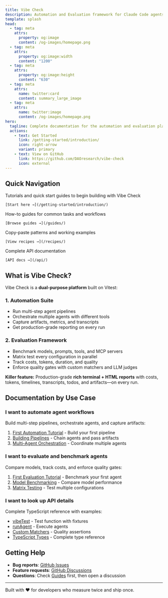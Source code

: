 ```yaml
---
title: Vibe Check
description: Automation and Evaluation framework for Claude Code agents, built on Vitest v3
template: splash
head:
  - tag: meta
    attrs:
      property: og:image
      content: /og-images/homepage.png
  - tag: meta
    attrs:
      property: og:image:width
      content: "1200"
  - tag: meta
    attrs:
      property: og:image:height
      content: "630"
  - tag: meta
    attrs:
      name: twitter:card
      content: summary_large_image
  - tag: meta
    attrs:
      name: twitter:image
      content: /og-images/homepage.png
hero:
  tagline: Complete documentation for the automation and evaluation platform for Claude Code
  actions:
    - text: Get Started
      link: /getting-started/introduction/
      icon: right-arrow
      variant: primary
    - text: View on GitHub
      link: https://github.com/DAOresearch/vibe-check
      icon: external
---
```



## Quick Navigation

<CardGrid stagger>
  <Card title="🚀 Getting Started" icon="rocket">
    Tutorials and quick start guides to begin building with Vibe Check

    [Start here →](/getting-started/introduction/)
  </Card>

  <Card title="📖 Guides" icon="open-book">
    How-to guides for common tasks and workflows

    [Browse guides →](/guides/)
  </Card>

  <Card title="🧪 Recipes" icon="seti:test-jsx">
    Copy-paste patterns and working examples

    [View recipes →](/recipes/)
  </Card>

  <Card title="📚 API Reference" icon="document">
    Complete API documentation

    [API docs →](/api/)
  </Card>
</CardGrid>

## What is Vibe Check?

Vibe Check is a **dual-purpose platform** built on Vitest:

### 1. Automation Suite
- Run multi-step agent pipelines
- Orchestrate multiple agents with different tools
- Capture artifacts, metrics, and transcripts
- Get production-grade reporting on every run

### 2. Evaluation Framework
- Benchmark models, prompts, tools, and MCP servers
- Matrix test every configuration in parallel
- Track costs, tokens, duration, and quality
- Enforce quality gates with custom matchers and LLM judges

**Killer feature:** Production-grade **rich terminal + HTML reports** with costs, tokens, timelines, transcripts, todos, and artifacts—on every run.

## Documentation by Use Case

### I want to automate agent workflows

Build multi-step pipelines, orchestrate agents, and capture artifacts:

1. [First Automation Tutorial](/getting-started/first-automation/) - Build your first pipeline
2. [Building Pipelines](/guides/automation/pipelines/) - Chain agents and pass artifacts
3. [Multi-Agent Orchestration](/guides/automation/orchestration/) - Coordinate multiple agents

### I want to evaluate and benchmark agents

Compare models, track costs, and enforce quality gates:

1. [First Evaluation Tutorial](/getting-started/first-evaluation/) - Benchmark your first agent
2. [Model Benchmarking](/guides/evaluation/benchmarking/) - Compare model performance
3. [Matrix Testing](/guides/evaluation/matrix-testing/) - Test multiple configurations

### I want to look up API details

Complete TypeScript reference with examples:

- [vibeTest](/api/vibetest/) - Test function with fixtures
- [runAgent](/api/runagent/) - Execute agents
- [Custom Matchers](/api/matchers/) - Quality assertions
- [TypeScript Types](/api/types/) - Complete type reference

## Getting Help

- **Bug reports**: [GitHub Issues](https://github.com/DAOresearch/vibe-check/issues)
- **Feature requests**: [GitHub Discussions](https://github.com/DAOresearch/vibe-check/discussions)
- **Questions**: Check [Guides](/guides/) first, then open a discussion

---

Built with ❤️ for developers who measure twice and ship once.
